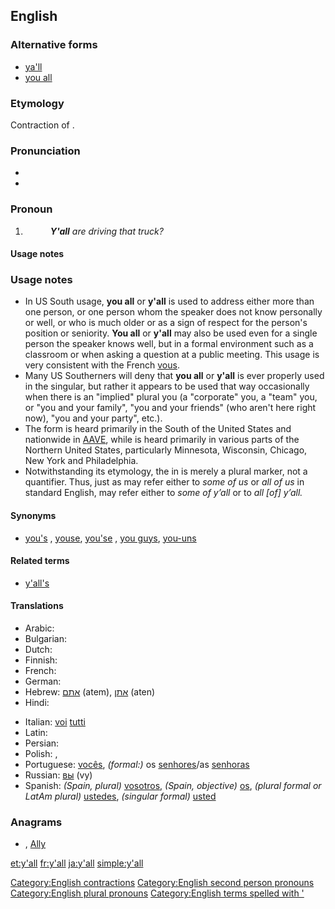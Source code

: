 ==English==
{{wikipedia}}

===Alternative forms===
* [[ya'll]]  
* [[you all]]

===Etymology===
Contraction of {{term|you all}}.

===Pronunciation===
* {{IPA|/jɑːl/}}
*{{homophones|yawl}}

===Pronoun===
{{en-pronoun|pos=[[y]][[']][[all]]}} 

# {{idiom|chiefly|US|regional|dialect|US South|colloquial}} {{non-gloss definition|[[Plural]] form of [[you]] or [[singular]] [[formal]] form of '''you'''.}}
#: '''''Y'all''' are driving that truck?''

====Usage notes====
===Usage notes===
*In US South usage, '''you all''' or '''y'all''' is used to address either more than one person, or one person whom the speaker does not know personally or well, or who is much older or as a sign of respect for the person's position or seniority. '''You all''' or '''y'all''' may also be used even for a single person the speaker knows well, but in a formal environment such as a classroom or when asking a question at a public meeting. This usage is very consistent with the French [[vous]].
*Many US Southerners will deny that '''you all''' or '''y'all''' is ever properly used in the singular, but rather it appears to be used that way occasionally when there is an "implied" plural you (a "corporate" you, a "team" you, or "you and your family", "you and your friends" (who aren't here right now), "you and your party", etc.).
*The form {{term|y'all}} is heard primarily in the South of the United States and nationwide in [[AAVE]], while {{term|youse}} is heard primarily in various parts of the Northern United States, particularly Minnesota, Wisconsin, Chicago, New York and Philadelphia.
*Notwithstanding its etymology, the {{term|all}} in {{term|y’all}} is merely a plural marker, not a quantifier. Thus, just as {{term|us}} may refer either to ''some of us'' or ''all of us'' in standard English, {{term|y’all}} may refer either to ''some of y’all'' or to ''all [of] y’all.''

====Synonyms====
* {{sense|plural you}} [[you's]] {{i|rare}}, [[youse]], [[you'se]] {{i|New York, Australian, slang}}, [[you guys]], [[you-uns]] {{i|rural|rural, Midwestern and Appalachian US; slang}}

====Related terms====
*[[y'all's]] {{i|possessive}}

====Translations====
{{trans-top|plural of you}}
* Arabic: {{Arab|[[أنتم]]}} {{unicode|ʔantum}} {{m}}
* Bulgarian: {{t+|bg|вие}}
* Dutch: {{t+|nl|jullie}}
* Finnish: {{t+|fi|te}}
* French: {{t+|fr|vous}}
* German: {{t+|de|ihr}}
* Hebrew: [[אתם]] (atem), [[אתן]] (aten)
* Hindi: {{t|hi|तुम सब|xs=Hindi}}
{{trans-mid}}
* Italian: [[voi]] [[tutti]]
* Latin: {{t+|la|vos}}
* Persian: {{t+|fa|شما|alt=شُما|tr=ʃomā|xs=Persian}}
* Polish: {{t-|pl|panie}}, {{t+|pl|państwo}}
* Portuguese: [[vocês]], ''(formal:)'' os [[senhores]]/as [[senhoras]]
* Russian: [[вы]] (vy)
* Spanish: ''(Spain, plural)'' [[vosotros]], ''(Spain, objective)'' [[os]], ''(plural formal or LatAm plural)'' [[ustedes]], ''(singular formal)'' [[usted]]
{{trans-bottom}}

===Anagrams===
* {{alphagram|[[ally#English|ally]]}} , [[Ally#English|Ally]]

[[Category:English contractions]]
[[Category:English second person pronouns]]
[[Category:English plural pronouns]]
[[Category:English terms spelled with ']]

[[et:y'all]]
[[fr:y'all]]
[[ja:y'all]]
[[simple:y'all]]